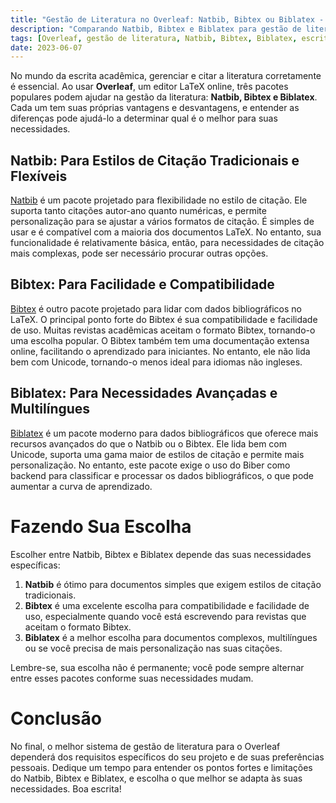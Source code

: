 ```yaml
---
title: "Gestão de Literatura no Overleaf: Natbib, Bibtex ou Biblatex - Qual é o Melhor para Você?"
description: "Comparando Natbib, Bibtex e Biblatex para gestão de literatura no Overleaf, para ajudá-lo a determinar a melhor opção para suas necessidades de escrita."
tags: [Overleaf, gestão de literatura, Natbib, Bibtex, Biblatex, escrita acadêmica, gestão de citações]
date: 2023-06-07
---
```


<CiteDrive />

No mundo da escrita acadêmica, gerenciar e citar a literatura corretamente é essencial. Ao usar **Overleaf**, um editor LaTeX online, três pacotes populares podem ajudar na gestão da literatura: **Natbib, Bibtex e Biblatex**. Cada um tem suas próprias vantagens e desvantagens, e entender as diferenças pode ajudá-lo a determinar qual é o melhor para suas necessidades.

## Natbib: Para Estilos de Citação Tradicionais e Flexíveis

[Natbib](https://ctan.org/pkg/natbib) é um pacote projetado para flexibilidade no estilo de citação. Ele suporta tanto citações autor-ano quanto numéricas, e permite personalização para se ajustar a vários formatos de citação. É simples de usar e é compatível com a maioria dos documentos LaTeX. No entanto, sua funcionalidade é relativamente básica, então, para necessidades de citação mais complexas, pode ser necessário procurar outras opções.

## Bibtex: Para Facilidade e Compatibilidade

[Bibtex](https://ctan.org/pkg/bibtex) é outro pacote projetado para lidar com dados bibliográficos no LaTeX. O principal ponto forte do Bibtex é sua compatibilidade e facilidade de uso. Muitas revistas acadêmicas aceitam o formato Bibtex, tornando-o uma escolha popular. O Bibtex também tem uma documentação extensa online, facilitando o aprendizado para iniciantes. No entanto, ele não lida bem com Unicode, tornando-o menos ideal para idiomas não ingleses.

## Biblatex: Para Necessidades Avançadas e Multilíngues

[Biblatex](https://ctan.org/pkg/biblatex) é um pacote moderno para dados bibliográficos que oferece mais recursos avançados do que o Natbib ou o Bibtex. Ele lida bem com Unicode, suporta uma gama maior de estilos de citação e permite mais personalização. No entanto, este pacote exige o uso do Biber como backend para classificar e processar os dados bibliográficos, o que pode aumentar a curva de aprendizado.

# Fazendo Sua Escolha

Escolher entre Natbib, Bibtex e Biblatex depende das suas necessidades específicas:

1. **Natbib** é ótimo para documentos simples que exigem estilos de citação tradicionais.
2. **Bibtex** é uma excelente escolha para compatibilidade e facilidade de uso, especialmente quando você está escrevendo para revistas que aceitam o formato Bibtex.
3. **Biblatex** é a melhor escolha para documentos complexos, multilíngues ou se você precisa de mais personalização nas suas citações.

Lembre-se, sua escolha não é permanente; você pode sempre alternar entre esses pacotes conforme suas necessidades mudam.

# Conclusão

No final, o melhor sistema de gestão de literatura para o Overleaf dependerá dos requisitos específicos do seu projeto e de suas preferências pessoais. Dedique um tempo para entender os pontos fortes e limitações do Natbib, Bibtex e Biblatex, e escolha o que melhor se adapta às suas necessidades. Boa escrita!